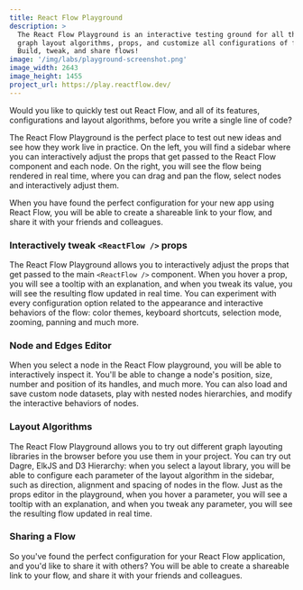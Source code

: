 ```yaml
---
title: React Flow Playground
description: >
  The React Flow Playground is an interactive testing ground for all things React Flow. Experiment with
  graph layout algorithms, props, and customize all configurations of flows right in the browser, without writing a single line of code. 
  Build, tweak, and share flows!
image: '/img/labs/playground-screenshot.png'
image_width: 2643
image_height: 1455
project_url: https://play.reactflow.dev/
---
```



Would you like to quickly test out React Flow, and all of its features,
configurations and layout algorithms, before you write a single line of code?

The React Flow Playground is the perfect place to test out new ideas and see how
they work live in practice. On the left, you will find a sidebar where you can
interactively adjust the props that get passed to the React Flow component and
each node. On the right, you will see the flow being rendered in real time,
where you can drag and pan the flow, select nodes and interactively adjust them. 

When you have found the perfect configuration for your new app using React Flow,
you will be able to create a shareable link to your flow, and share it with your
friends and colleagues.

### Interactively tweak `<ReactFlow />` props

The React Flow Playground allows you to interactively adjust the props that get
passed to the main `<ReactFlow />` component. When you hover a prop, you will see a
tooltip with an explanation, and when you tweak its value, you will see the
resulting flow updated in real time.
You can experiment with every configuration option related to the appearance and
interactive behaviors of the flow: color themes, keyboard shortcuts, selection
mode, zooming, panning and much more.

### Node and Edges Editor

When you select a node in the React Flow playground, you will be able to
interactively inspect it. You'll be able to change a node's position, size,
number and position of its handles, and much more. You can also load and save
custom node datasets, play with nested nodes hierarchies, and modify the
interactive behaviors of nodes.

### Layout Algorithms

The React Flow Playground allows you to try out different graph layouting
libraries in the browser before you use them in your project. You can try out 
Dagre, ElkJS and D3 Hierarchy: when you select a layout library, you will be able 
to configure each parameter of the layout algorithm in the sidebar, such as direction, alignment and spacing of nodes in the flow. 
Just as the props editor in the playground, when you hover a parameter, you will see a tooltip with an 
explanation, and when you tweak any parameter, you will see the resulting flow updated in real time.

### Sharing a Flow

So you've found the perfect configuration for your React Flow application, and you'd like to share it with others?
You will be able to create a shareable link to your flow, and share it with your
friends and colleagues.